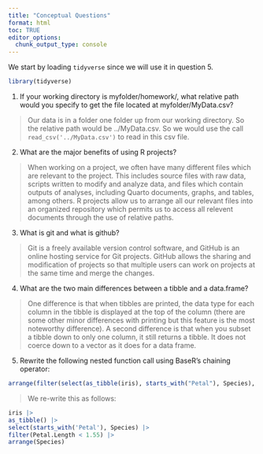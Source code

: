 ```yaml
---
title: "Conceptual Questions"
format: html
toc: TRUE
editor_options: 
  chunk_output_type: console
---
```


We start by loading `tidyverse` since we will use it in question 5.

```r
library(tidyverse)
```

1.  If your working directory is myfolder/homework/, what relative path would you specify to get the file located at myfolder/MyData.csv?

> Our data is in a folder one folder up from our working directory. So the relative path would be ../MyData.csv. So we would use the call `read_csv('../MyData.csv')` to read in this csv file.

2.  What are the major benefits of using R projects?

> When working on a project, we often have many different files which are relevant to the project. This includes source files with raw data, scripts written to modify and analyze data, and files which contain outputs of analyses, including Quarto documents, graphs, and tables, among others. R projects allow us to arrange all our relevant files into an organized repository which permits us to access all relevent documents through the use of relative paths.

3.  What is git and what is github?

> Git is a freely available version control software, and GitHub is an online hosting service for Git projects. GitHub allows the sharing and modification of projects so that multiple users can work on projects at the same time and merge the changes.

4.  What are the two main differences between a tibble and a data.frame?

> One difference is that when tibbles are printed, the data type for each column in the tibble is displayed at the top of the column (there are some other minor differences with printing but this feature is the most noteworthy difference). A second difference is that when you subset a tibble down to only one column, it still returns a tibble. It does not coerce down to a vector as it does for a data frame.

5.  Rewrite the following nested function call using BaseR’s chaining operator:

```r
arrange(filter(select(as_tibble(iris), starts_with("Petal"), Species), Petal.Length < 1.55), Species)
```

> We re-write this as follows:

```r
iris |>
as_tibble() |>  
select(starts_with('Petal'), Species) |>  
filter(Petal.Length < 1.55) |> 
arrange(Species)
```
